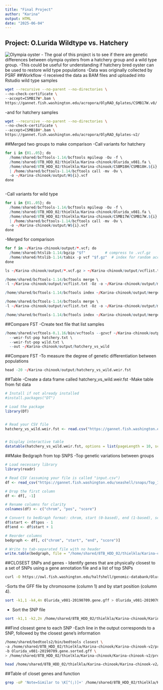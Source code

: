 ```yaml
---
title: "Final Project"
author: "Karina"
output: HTML
date: "2025-06-04"
---
```


## Project: O.Lurida Wildtype vs. Hatchery 
![Olympia oyster](/home/shared/8TB_HDD_02/thielkla/Karina-chinook/Karina-chinook-v2/project/128px-Ostrea_Lurida.jpg)
- The goal of this project is to see if there are genetic differences between olympia oysters from a hatchery group and a wild type group. 
-This could be useful for understanding if hatchery bred oyster can be used to restore wild type populations
-Data was originally collected by PSRF
##Workflow
-I received the data as BAM files and uploaded into Rstudio wild type samples
```bash
wget --recursive --no-parent --no-directories \
--no-check-certificate \
--accept=CSMB17W*.bam \
https://gannet.fish.washington.edu/acropora/OlyRAD_6plates/CSMB17W.v8/
```
-and for hatchery samples
```bash
wget --recursive --no-parent --no-directories \
--no-check-certificate \
--accept=CSMB18H*.bam \
https://gannet.fish.washington.edu/acropora/OlyRAD_6plates-v2/ 
```

##Merged two groups to make comparison
-Call variants for hatchery
```r
for i in {01..05}; do
  /home/shared/bcftools-1.14/bcftools mpileup -Ou -f \
  /home/shared/8TB_HDD_02/thielkla/Karina-chinook/Olurida_v081.fa \
  /home/shared/8TB_HDD_02/thielkla/Karina-chinook/CSBM18H/CSMB18H.${i}.bam \
  | /home/shared/bcftools-1.14/bcftools call -mv -Ov \
  -o ~/Karina-chinook/output/H${i}.vcf
done
 
```
-Call variants for wild type
```r
for i in {01..05}; do
  /home/shared/bcftools-1.14/bcftools mpileup -Ou -f \
  /home/shared/8TB_HDD_02/thielkla/Karina-chinook/Olurida_v081.fa \
  /home/shared/8TB_HDD_02/thielkla/Karina-chinook/CSMB17W/CSMB17W.${i}.bam \
  | /home/shared/bcftools-1.14/bcftools call -mv -Ov \
  -o ~/Karina-chinook/output/W${i}.vcf
done
```
-Merged for comparison

```r
for f in ~/Karina-chinook/output/*.vcf; do
  /home/shared/htslib-1.14/bgzip "$f"         # compress to .vcf.gz
  /home/shared/htslib-1.14/tabix -p vcf "$f.gz"  # index for random access
done
```

```r
ls ~/Karina-chinook/output/*.vcf.gz > ~/Karina-chinook/output/vcflist.txt
```

```r
/home/shared/bcftools-1.14/bcftools merge \
-l ~/Karina-chinook/output/vcflist.txt -Oz -o ~/Karina-chinook/output/merged.vcf.gz

/home/shared/bcftools-1.14/bcftools index ~/Karina-chinook/output/merged.vcf.gz
```

```r
/home/shared/bcftools-1.14/bcftools merge \
-l ~/Karina-chinook/output/vcflist.txt -Oz -o ~/Karina-chinook/output/merged.vcf.gz

/home/shared/bcftools-1.14/bcftools index ~/Karina-chinook/output/merged.vcf.gz
```
##Compare FST 
-Create text file that list samples
```r
/home/shared/vcftools-0.1.16/bin/vcftools --gzvcf ~/Karina-chinook/output/merged.vcf.gz \
  --weir-fst-pop hatchery.txt \
  --weir-fst-pop wild.txt \
  --out ~/Karina-chinook/output/hatchery_vs_wild
```
##Compare FST
-To measure the degree of genetic differentiation between populations
```r
head -20 ~/Karina-chinook/output/hatchery_vs_wild.weir.fst 
```
##Table
-Create a data frame called hatchery_vs_wild.weir.fst
-Make table from fst data
```r
# Install if not already installed
#install.packages("DT")

# Load the package
library(DT)


# Read your CSV file
hatchery_vs_wild.weir.fst <- read.csv("https://gannet.fish.washington.edu/seashell/snaps/Top_1__FST_Loci.csv")


# Display interactive table
datatable(hatchery_vs_wild.weir.fst, options = list(pageLength = 10, scrollX = TRUE), rownames = FALSE)
```
##Make Bedgraph from top SNPS
-Top genetic variations between groups
```r

# Load necessary library
library(readr)

# Read CSV (assuming your file is called "input.csv")
df <- read_csv("https://gannet.fish.washington.edu/seashell/snaps/Top_1__FST_Loci.csv", col_types = cols())

# Drop the first column
df <- df[, -1]

# Rename columns for clarity
colnames(df) <- c("chrom", "pos", "score")

# Convert to bedGraph format: chrom, start (0-based), end (1-based), score
df$start <- df$pos - 1
df$end <- df$start + 1

# Reorder columns
bedgraph <- df[, c("chrom", "start", "end", "score")]

# Write to tab-separated file with no header
write.table(bedgraph, file = "/home/shared/8TB_HDD_02/thielkla/Karina-chinook/Karina-chinook-v2/project/TopSNP.bedgraph", sep = "\t", quote = FALSE, row.names = FALSE, col.names = FALSE)
```
##CLOSEST SNPs and genes
- Identify genes that are physically closest to a set of SNPs using a gene annotation file and a list of top SNPs
```bash
curl -O https://owl.fish.washington.edu/halfshell/genomic-databank/Olurida_v081-20190709.gene.gff
```
-Sorts the GFF file by chromosome (column 1) and by start position (column 4).
```bash
sort -k1,1 -k4,4n Olurida_v081-20190709.gene.gff > Olurida_v081-20190709.gene.sorted.gff
```
- Sort the SNP file
```bash
sort -k1,1 -k2,2n /home/shared/8TB_HDD_02/thielkla/Karina-chinook/Karina-chinook-v2/project/TopSNP.bedgraph > /home/shared/8TB_HDD_02/thielkla/Karina-chinook/Karina-chinook-v2/project/TopSNP.sorted.bedgraph
```
##Find closest gene to each SNP
-Each line in the output corresponds to a SNP, followed by the closest gene's information

```bash
/home/shared/bedtools2/bin/bedtools closest \
-a /home/shared/8TB_HDD_02/thielkla/Karina-chinook/Karina-chinook-v2/project/TopSNP.sorted.bedgraph \
-b Olurida_v081-20190709.gene.sorted.gff \
> /home/shared/8TB_HDD_02/thielkla/Karina-chinook/Karina-chinook-v2/project/09-snp-gene-closet.out

head /home/shared/8TB_HDD_02/thielkla/Karina-chinook/Karina-chinook-v2/project/09-snp-gene-closet.out
```
##Table of closet genes and function
```bash
grep -oP 'Note=Similar to \K[^(;)]+' /home/shared/8TB_HDD_02/thielkla/Karina-chinook/Karina-chinook-v2/project/09-snp-gene-closet.out | sort | uniq
```

